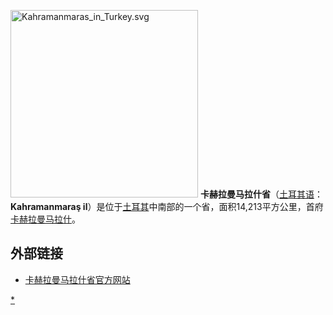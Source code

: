 [[File:Kahramanmaras_in_Turkey.svg|300px]]
'''卡赫拉曼马拉什省'''（[[土耳其语|土耳其语]]：'''Kahramanmaraş il'''）是位于[[土耳其|土耳其]]中南部的一个省，面积14,213平方公里，首府[[卡赫拉曼马拉什|卡赫拉曼马拉什]]。

== 外部链接 ==
* [http://www.kahramanmaras.gov.tr 卡赫拉曼马拉什省官方网站]{{Wayback|url=http://www.kahramanmaras.gov.tr/ |date=20110109034744 }}

{{Turkey}}
{{Turkey-stub}}
[[Category:卡赫拉曼马拉什省|*]]